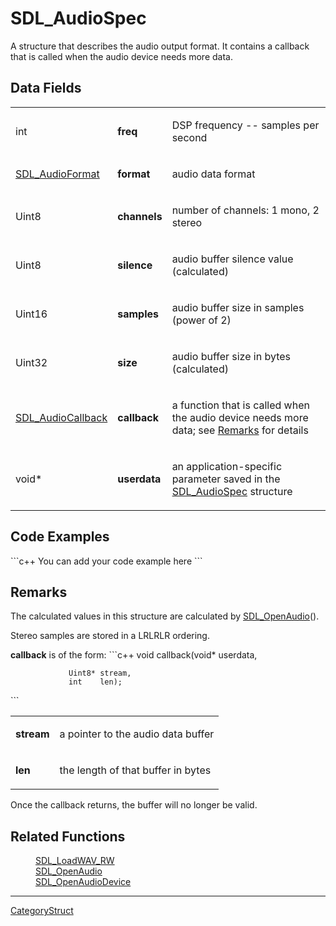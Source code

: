 <!-- pragma section-numbers off -->
<!-- pragma disable-camelcase -->

= SDL_AudioSpec =
A structure that describes the audio output format. It contains a callback that is called when the audio device needs more data.


== Data Fields ==
{|
|int
|'''freq'''
|DSP frequency -- samples per second
|-
|[[SDL_AudioFormat]]
|'''format'''
|audio data format
|-
|Uint8
|'''channels'''
|number of channels: 1 mono, 2 stereo
|-
|Uint8
|'''silence'''
|audio buffer silence value (calculated)
|-
|Uint16
|'''samples'''
|audio buffer size in samples (power of 2)
|-
|Uint32
|'''size'''
|audio buffer size in bytes (calculated)
|-
|[[SDL_AudioCallback]]
|'''callback'''
|a function that is called when the audio device needs more data; see [[#callback|Remarks]] for details
|-
|void*
|'''userdata'''
|an application-specific parameter saved in the [[SDL_AudioSpec]] structure
|}

== Code Examples ==
```c++
You can add your code example here
```

== Remarks ==
The calculated values in this structure are calculated by [[SDL_OpenAudio]]().

Stereo samples are stored in a LRLRLR ordering.

<span id="callback"></span> '''callback''' is of the form:
```c++
void callback(void*  userdata, 
              Uint8* stream, 
              int    len);
```

{|
|'''stream'''
|a pointer to the audio data buffer
|-
|'''len'''
|the length of that buffer in bytes
|}

Once the callback returns, the buffer will no longer be valid.

== Related Functions ==
:[[SDL_LoadWAV_RW]]
:[[SDL_OpenAudio]]
:[[SDL_OpenAudioDevice]]

----
[[CategoryStruct]]
